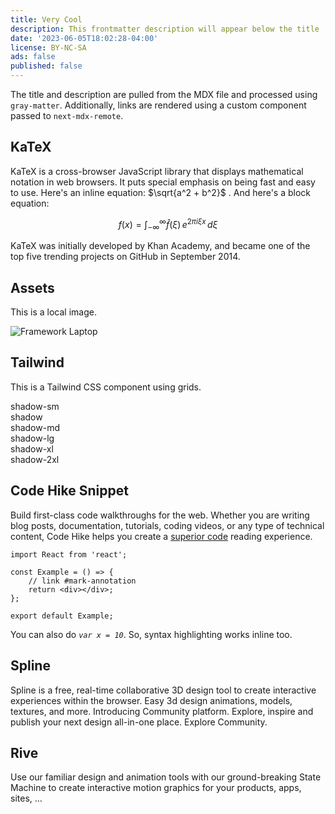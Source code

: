 ```yaml
---
title: Very Cool
description: This frontmatter description will appear below the title
date: '2023-06-05T18:02:28-04:00'
license: BY-NC-SA
ads: false
published: false
---
```


The title and description are pulled from the MDX file and processed using
`gray-matter`. Additionally, links are rendered using a custom component passed
to `next-mdx-remote`.

## KaTeX

KaTeX is a cross-browser JavaScript library that displays mathematical notation
in web browsers. It puts special emphasis on being fast and easy to use. Here's
an inline equation: $\sqrt{a^2 + b^2}$ . And here's a block equation:

$$
f(x) = \int_{-\infty}^\infty
    \hat f(\xi)\,e^{2 \pi i \xi x}
    \,d\xi
$$

KaTeX was initially developed by Khan Academy, and became one of the top five
trending projects on GitHub in September 2014.

## Assets

This is a local image.

![Framework Laptop](/blog/example-post/framework.jpg)

## Tailwind

This is a Tailwind CSS component using grids.

<Container>
    <div className="grid grid-cols-2 gap-6 py-6">
        <div className="shadow-sm border border-neutral-800 p-2 rounded-lg">
            shadow-sm
        </div>
        <div className="shadow border border-neutral-800 p-2 rounded-lg">
            shadow
        </div>
        <div className="shadow-md border border-neutral-800 p-2 rounded-lg">
            shadow-md
        </div>
        <div className="shadow-lg border border-neutral-800 p-2 rounded-lg">
            shadow-lg
        </div>
        <div className="shadow-xl border border-neutral-800 p-2 rounded-lg">
            shadow-xl
        </div>
        <div className="shadow-2xl border border-neutral-800 p-2 rounded-lg">
            shadow-2xl
        </div>
    </div>
</Container>

## Code Hike Snippet

Build first-class code walkthroughs for the web. Whether you are writing blog
posts, documentation, tutorials, coding videos, or any type of technical
content, Code Hike helps you create a [superior code](#mark-annotation) reading
experience.

```tsx App.tsx
import React from 'react';

const Example = () => {
    // link #mark-annotation
    return <div></div>;
};

export default Example;
```

You can also do _`var x = 10`_. So, syntax highlighting works inline too.

## Spline

Spline is a free, real-time collaborative 3D design tool to create interactive
experiences within the browser. Easy 3d design animations, models, textures, and
more. Introducing Community platform. Explore, inspire and publish your next
design all-in-one place. Explore Community.

<Spline className="h-[32rem]" scene="/blog/example-post/round-ari.splinecode" />

## Rive

Use our familiar design and animation tools with our ground-breaking State
Machine to create interactive motion graphics for your products, apps, sites,
...

<Rive className="h-[405px]" src="/blog/example-post/vehicles.riv" />
